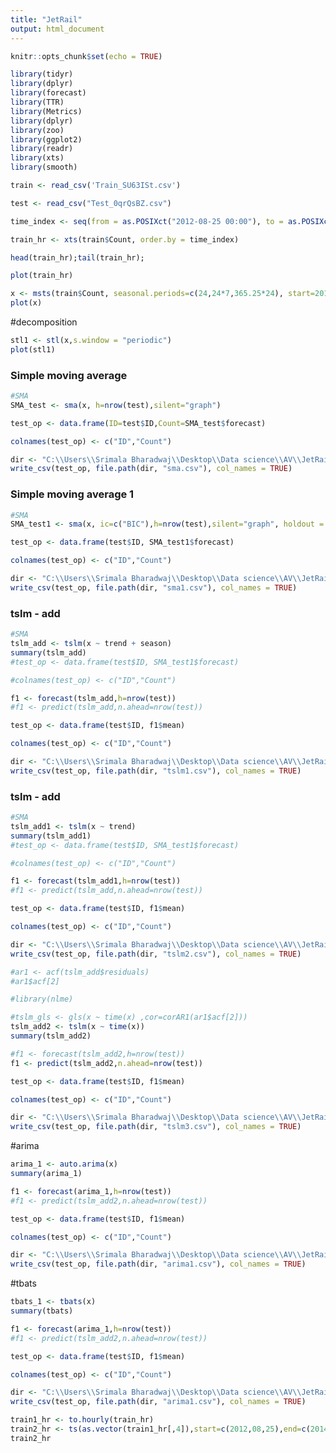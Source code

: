 ---
title: "JetRail"
output: html_document
---

```{r setup, include=FALSE}
knitr::opts_chunk$set(echo = TRUE)
```


```{r}
library(tidyr)
library(dplyr)
library(forecast)
library(TTR)
library(Metrics)
library(dplyr)
library(zoo)
library(ggplot2)
library(readr)
library(xts)
library(smooth)

```


```{r}
train <- read_csv('Train_SU63ISt.csv')

```

```{r}
test <- read_csv("Test_0qrQsBZ.csv")
```

```{r}

time_index <- seq(from = as.POSIXct("2012-08-25 00:00"), to = as.POSIXct("2014-09-25 23:00"), by = "hour")

train_hr <- xts(train$Count, order.by = time_index)

head(train_hr);tail(train_hr);

```

```{r}
plot(train_hr)
```

```{r}

x <- msts(train$Count, seasonal.periods=c(24,24*7,365.25*24), start=2012+34/52)
plot(x)

```

#decomposition
```{r}

stl1 <- stl(x,s.window = "periodic")
plot(stl1)

```

### Simple moving average

```{r}

#SMA
SMA_test <- sma(x, h=nrow(test),silent="graph")

test_op <- data.frame(ID=test$ID,Count=SMA_test$forecast)

colnames(test_op) <- c("ID","Count")
```

```{r}

dir <- "C:\\Users\\Srimala Bharadwaj\\Desktop\\Data science\\AV\\JetRail"
write_csv(test_op, file.path(dir, "sma.csv"), col_names = TRUE)


```


### Simple moving average 1

```{r}

#SMA
SMA_test1 <- sma(x, ic=c("BIC"),h=nrow(test),silent="graph", holdout = TRUE, accuracy="sMSE")

test_op <- data.frame(test$ID, SMA_test1$forecast)

colnames(test_op) <- c("ID","Count")
```

```{r}

dir <- "C:\\Users\\Srimala Bharadwaj\\Desktop\\Data science\\AV\\JetRail"
write_csv(test_op, file.path(dir, "sma1.csv"), col_names = TRUE)


```


### tslm - add

```{r}

#SMA
tslm_add <- tslm(x ~ trend + season)
summary(tslm_add)
#test_op <- data.frame(test$ID, SMA_test1$forecast)

#colnames(test_op) <- c("ID","Count")
```

```{r}


f1 <- forecast(tslm_add,h=nrow(test))
#f1 <- predict(tslm_add,n.ahead=nrow(test))

```

```{r}
test_op <- data.frame(test$ID, f1$mean)

colnames(test_op) <- c("ID","Count")
```


```{r}

dir <- "C:\\Users\\Srimala Bharadwaj\\Desktop\\Data science\\AV\\JetRail"
write_csv(test_op, file.path(dir, "tslm1.csv"), col_names = TRUE)


```



### tslm - add

```{r}

#SMA
tslm_add1 <- tslm(x ~ trend)
summary(tslm_add1)
#test_op <- data.frame(test$ID, SMA_test1$forecast)

#colnames(test_op) <- c("ID","Count")
```

```{r}


f1 <- forecast(tslm_add1,h=nrow(test))
#f1 <- predict(tslm_add,n.ahead=nrow(test))

```

```{r}
test_op <- data.frame(test$ID, f1$mean)

colnames(test_op) <- c("ID","Count")
```


```{r}

dir <- "C:\\Users\\Srimala Bharadwaj\\Desktop\\Data science\\AV\\JetRail"
write_csv(test_op, file.path(dir, "tslm2.csv"), col_names = TRUE)


```


```{r}
#ar1 <- acf(tslm_add$residuals)
#ar1$acf[2]

#library(nlme)

#tslm_gls <- gls(x ~ time(x) ,cor=corAR1(ar1$acf[2]))
tslm_add2 <- tslm(x ~ time(x))
summary(tslm_add2)


```

```{r}


#f1 <- forecast(tslm_add2,h=nrow(test))
f1 <- predict(tslm_add2,n.ahead=nrow(test))

```

```{r}
test_op <- data.frame(test$ID, f1$mean)

colnames(test_op) <- c("ID","Count")
```


```{r}

dir <- "C:\\Users\\Srimala Bharadwaj\\Desktop\\Data science\\AV\\JetRail"
write_csv(test_op, file.path(dir, "tslm3.csv"), col_names = TRUE)


```

#arima
```{r}

arima_1 <- auto.arima(x)
summary(arima_1)

```

```{r}


f1 <- forecast(arima_1,h=nrow(test))
#f1 <- predict(tslm_add2,n.ahead=nrow(test))

```

```{r}
test_op <- data.frame(test$ID, f1$mean)

colnames(test_op) <- c("ID","Count")
```


```{r}

dir <- "C:\\Users\\Srimala Bharadwaj\\Desktop\\Data science\\AV\\JetRail"
write_csv(test_op, file.path(dir, "arima1.csv"), col_names = TRUE)


```

#tbats
```{r}

tbats_1 <- tbats(x)
summary(tbats)

```

```{r}


f1 <- forecast(arima_1,h=nrow(test))
#f1 <- predict(tslm_add2,n.ahead=nrow(test))

```

```{r}
test_op <- data.frame(test$ID, f1$mean)

colnames(test_op) <- c("ID","Count")
```


```{r}

dir <- "C:\\Users\\Srimala Bharadwaj\\Desktop\\Data science\\AV\\JetRail"
write_csv(test_op, file.path(dir, "arima1.csv"), col_names = TRUE)


```


```{r}

train1_hr <- to.hourly(train_hr)
train2_hr <- ts(as.vector(train1_hr[,4]),start=c(2012,08,25),end=c(2014,09,25),frequency = 24)
train2_hr

```





